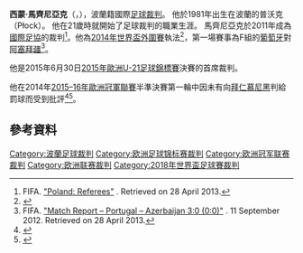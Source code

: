{{Infobox football official
| officialname    = Szymon Marciniak
| image           = Szymon Marciniak.JPG
| caption         = 攝於2013年
| fullname        = Szymon Marciniak
| birth_date      = {{Birth date and age|df=yes|1981|1|7}}
| birth_place     = {{flag|POL}}[[普沃茨克|普沃茨克]]
| death_date      = 
| death_place     = 
| years1          = 
| league1         = [[波蘭足球甲級聯賽|波蘭足球甲級聯賽]]
| role1           = 球證
| internationalyears1 = 2011–
| confederation1      = [[FIFA|FIFA]] listed
| internationalrole1  = 球證
}}
'''西蒙·馬齊尼亞克'''（{{lang-pl|Szymon Marciniak}}，{{bd|1981年|1月7日}}），波蘭籍國際[[足球|足球]][[裁判_(體育)|裁判]]。
他於1981年出生在波蘭的普沃克（Płock）。 他在21歲時就開始了足球裁判的職業生涯。
馬齊尼亞克於2011年成為[[國際足協|國際足協]]的裁判<ref>FIFA. [http://www.fifa.com/associations/association=pol/footballofficials/referees/peoplekind=ref.html "Poland: Referees"] {{Wayback|url=http://www.fifa.com/associations/association=pol/footballofficials/referees/peoplekind=ref.html |date=20141015022323 }}. Retrieved on 28 April 2013.</ref>。他為[[2014年世界盃外圍賽_(歐足聯)|2014年世界盃外圍賽]]執法<ref>{{Cite web |url=http://worldreferee.com/site/copy.php?linkID=7392&linkType=referee&contextType=bio |title=Profile |access-date=2016-06-12 |archive-date=2018-07-12 |archive-url=https://web.archive.org/web/20180712125432/http://worldreferee.com/site/copy.php?linkID=7392&linkType=referee&contextType=bio |dead-url=no }}</ref>，第一場賽事為F組的[[葡萄牙國家足球隊|葡萄牙]]對[[阿塞拜疆國家足球隊|阿塞拜疆]]<ref>FIFA. [http://www.fifa.com/worldcup/preliminaries/europe/matches/round=258374/match=300182279/report.html "Match Report – Portugal – Azerbaijan 3:0 (0:0)"] {{Wayback|url=http://www.fifa.com/worldcup/preliminaries/europe/matches/round=258374/match=300182279/report.html |date=20140709163811 }}. 11 September 2012. Retrieved on 28 April 2013.</ref>。

他是2015年6月30日[[2015年歐洲U-21足球錦標賽|2015年歐洲U-21足球錦標賽]]決賽的首席裁判。

他在2014年[[2015–16年歐洲冠軍聯賽|2015–16年歐洲冠軍聯賽]]半準決賽第一輪中因未有向[[拜仁慕尼黑|拜仁慕尼黑]]判給罰球而受到批評<ref>{{cite news |last=Sérgio |first=Krithinas |date=6 April 2016 |title=Até os italianos estão indignados com o árbitro de Munique |trans-title=Even the Italians are outraged with the referee of Munich |url=http://www.record.xl.pt/futebol/futebol-nacional/liga-nos/benfica/detalhe/ate-os-italianos-estao-indignados--com-o-arbitro-de-munique.html |language=pt |newspaper=Record |location=Portugal |access-date=8 April 2016 |archive-date=2016-09-22 |archive-url=https://web.archive.org/web/20160922083152/http://www.record.xl.pt/futebol/futebol-nacional/liga-nos/benfica/detalhe/ate-os-italianos-estao-indignados--com-o-arbitro-de-munique.html |dead-url=no }}</ref><ref>{{cite news |date=6 April 2016 |title=La mano de Lahm en el área que indigna en Portugal |trans-title=Lahm's hand in the box outrages Portugal |url=http://as.com/videos/2016/04/05/portada/1459893222_504949.html |language=es |newspaper=as |location=Spain |access-date=8 April 2016 |archive-date=2016-04-10 |archive-url=https://web.archive.org/web/20160410050813/http://as.com/videos/2016/04/05/portada/1459893222_504949.html |dead-url=no }}</ref>。

==參考資料==
{{Reflist}}

{{足球小作品}}

{{DEFAULTSORT:Marciniak, Szymon}}
[[Category:波蘭足球裁判|Category:波蘭足球裁判]]
[[Category:欧洲足球锦标赛裁判|Category:欧洲足球锦标赛裁判]]
[[Category:欧洲冠军联赛裁判|Category:欧洲冠军联赛裁判]]
[[Category:欧洲联赛裁判|Category:欧洲联赛裁判]]
[[Category:2018年世界盃足球賽裁判|Category:2018年世界盃足球賽裁判]]